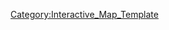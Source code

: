 {{overlay
|image = 6-1_Map.jpg
|width        = {{MapRatio|375|{{{ratio|1|mapwidth=1}}}}}
|height       = {{MapRatio|186|{{{ratio|1|mapheight=1}}}}}
|AjaxXMLRequest = {{{AjaxXMLRequest|0}}}

|columns      = 0
|grid         = 0

|highlight    = 0
|collapsible  = 0

|popupPrefix = World_6_1_

|overlayNoHeader = 0
|overlayHeaderText = World 6-1
|overlayHeaderTextLink = World 6
|overlayTemplateName = Template:World6-1
|categoryName  = World6-1
}}
<noinclude>
[[Category:Interactive_Map_Template]]
</noinclude>